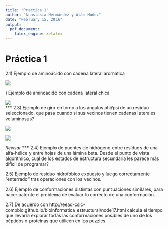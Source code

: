 ```yaml
---
title: "Practice 1"
author: "Anastasia Hernández y Alán Muñoz"
date: "February 15, 2016"
output: 
  pdf_document: 
    latex_engine: xelatex
---
```

# Práctica 1

  2.1) Ejemplo de aminoácido con cadena lateral aromática
  
  
  ![](Foldit/2\.1.png)
  
  \newpage
  2.2) Ejemplo de aminoácido con cadena lateral chica
  
  
  ![](Foldit/2\.2.png)  
  ***
  2.3) Ejemplo de giro en torno a los ángulos phi/psi de un residuo seleccionado, que pasa cuando si sus vecinos tienen cadenas laterales voluminosas?
  
  
  ![](Foldit/2.31.png)
  
  
  ![](Foldit/2.32.png)
  
  
  *Revisar*
  ***
  2.4) Ejemplo de puentes de hidrógeno entre resíduos de una alfa-hélice y entre hojas de una lámina beta. Desde el punto de vista algorítmico, cuál de los estados de estructura secundaria les parece más difícil de programar?  
  
  2.5) Ejemplo de residuo hidrofóbico expuesto y luego correctamente "enterrado" tras operaciones con los vecinos.
  
  2.6) Ejemplo de conformaciones distintas con puntuaciones similares, para hacer patente el problema de evaluar lo correcto de una conformación.
  
  2.7) De acuerdo con http://eead-csic-compbio.github.io/bioinformatica_estructural/node17.html calcula el tiempo que llevaría explorar todas las conformaciones posibles de uno de los péptidos o proteínas que utilicen en los puzzles.

